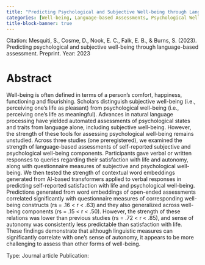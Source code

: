 ```yaml
---
title: "Predicting Psychological and Subjective Well-being through Language-based Assessment"
categories: [Well-being, Language-based Assessments, Psychological Well-being, Autonomy, Natural Language Processing, Subjective Well-being, AI-based Assessment]
title-block-banner: true
---
```


Citation: Mesquiti, S., Cosme, D., Nook, E. C., Falk, E. B., & Burns, S. (2023). Predicting psychological and subjective well-being through language-based assessment. Preprint.
Year: 2023

# Abstract

Well-being is often defined in terms of a person’s comfort, happiness, functioning and flourishing. Scholars distinguish subjective well-being (i.e., perceiving one’s life as pleasant) from psychological well-being (i.e., perceiving one’s life as meaningful). Advances in natural language processing have yielded automated assessments of psychological states and traits from language alone, including subjective well-being. However, the strength of these tools for assessing psychological well-being remains unstudied. Across three studies (one preregistered), we examined the strength of language-based assessments of self-reported subjective and psychological well-being components. Participants gave verbal or written responses to queries regarding their satisfaction with life and autonomy, along with questionnaire measures of subjective and psychological well-being. We then tested the strength of contextual word embeddings generated from AI-based transformers applied to verbal responses in predicting self-reported satisfaction with life and psychological well-being. Predictions generated from word embeddings of open-ended assessments correlated significantly with questionnaire measures of corresponding well-being constructs (rs = .16 < r < .63) and they also generalized across well-being components (rs = .15 < r < .50). However, the strength of these relations was lower than previous studies (rs = .72 < r < .85), and sense of autonomy was consistently less predictable than satisfaction with life. These findings demonstrate that although linguistic measures can significantly correlate with one’s sense of autonomy, it appears to be more challenging to assess than other forms of well-being.

Type: Journal article
Publication: 
